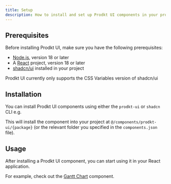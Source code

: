 ```yaml
---
title: Setup
description: How to install and set up Prodkt UI components in your project
---
```


## Prerequisites

Before installing Prodkt UI, make sure you have the following prerequisites:

- [Node.js](https://nodejs.org/en/download/), version 18 or later
- A [React](https://reactjs.org/docs/getting-started.html) project, version 18 or later
- [shadcn/ui](https://ui.shadcn.com/) installed in your project

<Callout type="info">
  Prodkt UI currently only supports the CSS Variables version of shadcn/ui
</Callout>

## Installation

You can install Prodkt UI components using either the `prodkt-ui` or `shadcn` CLI e.g.

<Installer packageName="{package}" />

This will install the component into your project at `@/components/prodkt-ui/{package}` (or the relevant folder you specified in the `components.json` file).

## Usage

After installing a Prodkt UI component, you can start using it in your React application.

For example, check out the [Gantt Chart](/gantt) component.

